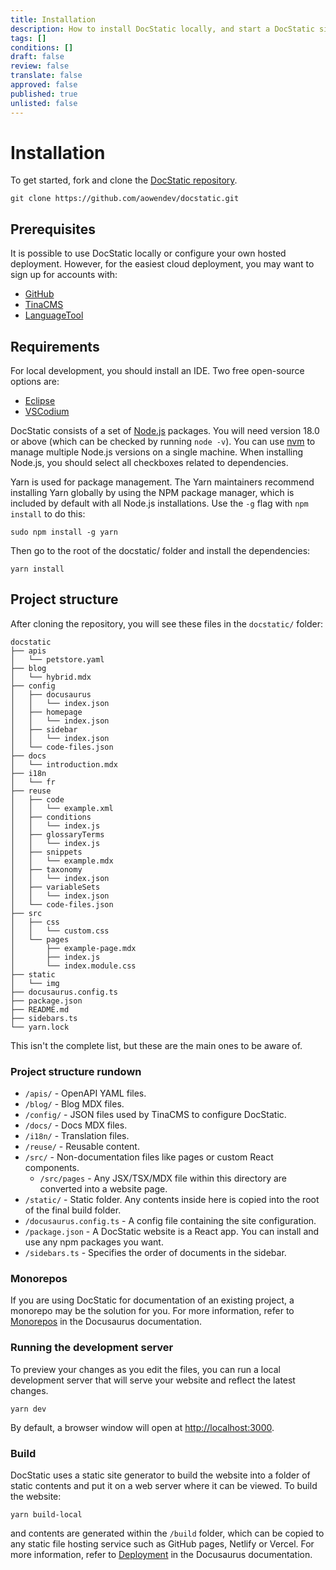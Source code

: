 ```yaml
---
title: Installation
description: How to install DocStatic locally, and start a DocStatic site in no time.
tags: []
conditions: []
draft: false
review: false
translate: false
approved: false
published: true
unlisted: false
---
```


# Installation

To get started, fork and clone the [DocStatic repository](https://github.com/aowendev/docstatic).

```shell
git clone https://github.com/aowendev/docstatic.git
```

## Prerequisites

It is possible to use DocStatic locally or configure your own hosted deployment. However, for the easiest cloud deployment, you may want to sign up for accounts with:

* [GitHub](https://github.com/signup)
* [TinaCMS](https://app.tina.io/register)
* [LanguageTool](https://languagetool.org/register)

## Requirements

For local development, you should install an IDE. Two free open-source options are:

* [Eclipse](https://eclipseide.org)
* [VSCodium](https://vscodium.com/)

DocStatic consists of a set of [Node.js](https://nodejs.org/en/download/) packages. You will need version 18.0 or above (which can be checked by running `node -v`). You can use [nvm](https://github.com/nvm-sh/nvm) to manage multiple Node.js versions on a single machine. When installing Node.js, you should select all checkboxes related to dependencies.

Yarn is used for package management. The Yarn maintainers recommend installing Yarn globally by using the NPM package manager, which is included by default with all Node.js installations. Use the `-g` flag with `npm install` to do this:

```shell
sudo npm install -g yarn
```

Then go to the root of the docstatic/ folder and install the dependencies:

```shell
yarn install
```

## Project structure

After cloning the repository, you will see these files in the `docstatic/` folder:

```
docstatic
├── apis
│   └── petstore.yaml
├── blog
│   └── hybrid.mdx
├── config
│   ├── docusaurus
│   │   └── index.json
│   ├── homepage
│   │   └── index.json
│   ├── sidebar
│   │   └── index.json
│   └── code-files.json
├── docs
│   └── introduction.mdx
├── i18n
│   └── fr
├── reuse
│   ├── code
│   │   └── example.xml
│   ├── conditions
│   │   └── index.js
│   ├── glossaryTerms
│   │   └── index.js
│   ├── snippets
│   │   └── example.mdx
│   ├── taxonomy
│   │   └── index.json
│   ├── variableSets
│   │   └── index.json
│   └── code-files.json
├── src
│   ├── css
│   │   └── custom.css
│   └── pages
│       ├── example-page.mdx
│       ├── index.js
│       └── index.module.css
├── static
│   └── img
├── docusaurus.config.ts
├── package.json
├── README.md
├── sidebars.ts
└── yarn.lock
```

This isn't the complete list, but these are the main ones to be aware of.

### Project structure rundown

* `/apis/` - OpenAPI YAML files.
* `/blog/` - Blog MDX files.
* `/config/` - JSON files used by TinaCMS to configure DocStatic.
* `/docs/` - Docs MDX files.
* `/i18n/` - Translation files.
* `/reuse/` - Reusable content.
* `/src/` - Non-documentation files like pages or custom React components.
  * `/src/pages` - Any JSX/TSX/MDX file within this directory are converted into a website page.
* `/static/` - Static folder. Any contents inside here is copied into the root of the final build folder.
* `/docusaurus.config.ts` - A config file containing the site configuration.
* `/package.json` - A DocStatic website is a React app. You can install and use any npm packages you want.
* `/sidebars.ts` - Specifies the order of documents in the sidebar.

### Monorepos

If you are using DocStatic for documentation of an existing project, a monorepo may be the solution for you. For more information, refer to [Monorepos](https://docusaurus.io/docs/installation#monorepos) in the Docusaurus documentation.

### Running the development server

To preview your changes as you edit the files, you can run a local development server that will serve your website and reflect the latest changes.

```shell
yarn dev
```

By default, a browser window will open at [http://localhost:3000](http://localhost:3000).

### Build

DocStatic uses a static site generator to build the website into a folder of static contents and put it on a web server where it can be viewed. To build the website:

```shell
yarn build-local
```

and contents are generated within the `/build` folder, which can be copied to any static file hosting service such as GitHub pages, Netlify or Vercel. For more information, refer to [Deployment](https://docusaurus.io/docs/deployment) in the Docusaurus documentation.
